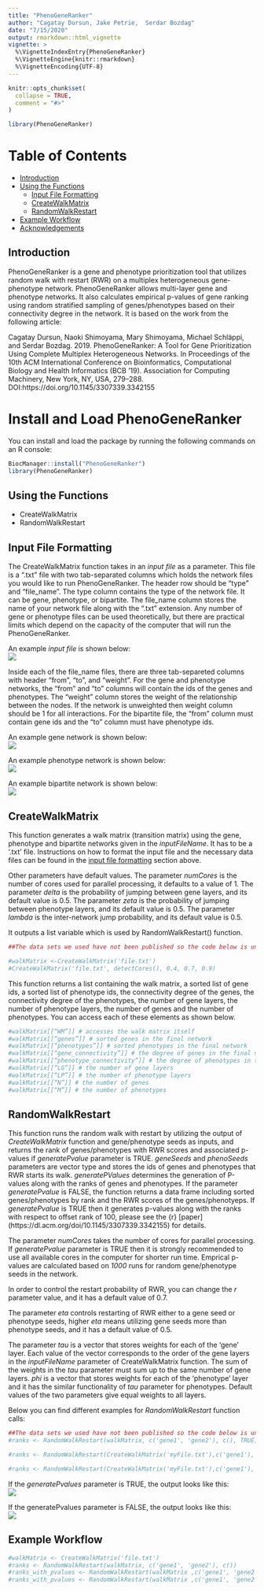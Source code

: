 ```yaml
---
title: "PhenoGeneRanker"
author: "Cagatay Dursun, Jake Petrie,  Serdar Bozdag"
date: "7/15/2020"
output: rmarkdown::html_vignette
vignette: >
  %\VignetteIndexEntry{PhenoGeneRanker}
  %\VignetteEngine{knitr::rmarkdown}
  %\VignetteEncoding{UTF-8}
---
```


```r
knitr::opts_chunk$set(
  collapse = TRUE,
  comment = "#>"
)
```

```r
library(PhenoGeneRanker)
```
# Table of Contents
  - [Introduction](#Introduction)
  - [Using the Functions](#Using-the-Functions)  
    - [Input File Formatting](#Input-File-Formatting)  
    - [CreateWalkMatrix](#CreateWalkMatrix)  
    - [RandomWalkRestart](#randomwalkrestart)  
  - [Example Workflow](#Example-Workflow)
  - [Acknowledgements](#Acknowledgements)
  
## <a id = "Introduction"></a> Introduction

PhenoGeneRanker is a gene and phenotype prioritization tool that utilizes random walk with restart (RWR) on a multiplex heterogeneous gene-phenotype network. PhenoGeneRanker allows multi-layer gene and phenotype networks. It also calculates empirical p-values of gene ranking using random stratified sampling of genes/phenotypes based on their connectivity degree in the network. It is based on the work from the following article:

Cagatay Dursun, Naoki Shimoyama, Mary Shimoyama, Michael Schläppi, and Serdar Bozdag. 2019. PhenoGeneRanker: A Tool for Gene Prioritization Using Complete Multiplex Heterogeneous Networks. In Proceedings of the 10th ACM International Conference on Bioinformatics, Computational Biology and Health Informatics (BCB ’19). Association for Computing Machinery, New York, NY, USA, 279–288. DOI:https://doi.org/10.1145/3307339.3342155

# Install and Load PhenoGeneRanker

You can install and load the package by running the following commands on an R console: 

```r
BiocManager::install("PhenoGeneRanker")
library(PhenoGeneRanker)
```

## <a id = "Using-the-Functions"></a> Using the Functions

* CreateWalkMatrix
* RandomWalkRestart


## <a id = "Input-File-Formatting"></a> Input File Formatting
The CreateWalkMatrix function takes in an _input file_ as a parameter. This file is a ".txt" file with two tab-separated columns which holds the network files you would like to run PhenoGeneRanker. The header row should be “type” and “file_name”. The type column contains the type of the network file. It can be gene, phenotype, or bipartite. The file_name column stores the name of your network file along with the “.txt” extension. Any number of gene or phenotype files can be used theoretically, but there are practical limits which depend on the capacity of the computer that will run the PhenoGeneRanker.    

An example _input file_ is shown below:  
![](InputFileImage.png)

Inside each of the file_name files, there are three tab-separeted columns with header “from”, “to”, and “weight”. For the gene and phenotype networks, the “from” and “to” columns will contain the ids of the genes and phenotypes. The “weight” column stores the weight of the relationship between the nodes. If the network is unweighted then weight column should be 1 for all interactions. For the bipartite file, the “from” column must contain gene ids and the “to” column must have phenotype ids.   

An example gene network is shown below:  
![](geneNetwork.png)

An example phenotype network is shown below:  
![](phenotypeNetwork.png)

An example bipartite network is shown below:  
![](bipartiteNetwork.png)

## <a id = "CreateWalkMatrix"></a> CreateWalkMatrix

This function generates a walk matrix (transition matrix) using the gene, phenotype and bipartite networks given in the *inputFileName*. It has to be a '.txt' file. Instructions on how to format the input file and the necessary data files can be found in the [input file formatting](#Input-File-Formatting) section above.

Other parameters have default values. The parameter *numCores* is the number of cores used for parallel processing, it defaults to a value of 1. The parameter *delta* is the probability of jumping between gene layers, and its default value is 0.5. The parameter *zeta* is the probability of jumping between phenotype layers, and its default value is 0.5. The parameter *lambda* is the inter-network jump probability, and its default value is 0.5.

It outputs a list variable which is used by RandomWalkRestart() function.

```r
##The data sets we used have not been published so the code below is unable to be run.

#walkMatrix <-CreateWalkMatrix('file.txt')
#CreateWalkMatrix('file.txt', detectCores(), 0.4, 0.7, 0.9)
```

This function returns a list containing the walk matrix, a sorted list of gene ids, a sorted list of phenotype ids, the connectivity degree of the genes, the connectivity degree of the phenotypes, the number of gene layers, the number of phenotype layers, the number of genes and the number of phenotypes. You can access each of these elements as shown below. 
```r
#walkMatrix[[“WM”]] # accesses the walk matrix itself
#walkMatrix[[“genes”]] # sorted genes in the final network
#walkMatrix[[“phenotypes”]] # sorted phenotypes in the final network
#walkMatrix[[“gene_connectivity”]] # the degree of genes in the final network
#walkMatrix[[“phenotype_connectivity”]] # the degree of phenotypes in the final network
#walkMatrix[[“LG”]] # the number of gene layers
#walkMatrix[[“LP”]] # the number of phenotype layers
#walkMatrix[[“N”]] # the number of genes
#walkMatrix[[“M”]] # the number of phenotypes
```


## <a id = "RandomWalkRestart"></a> RandomWalkRestart

This function runs the random walk with restart by utilizing the output of *CreateWalkMatrix* function and gene/phenotype seeds as inputs, and returns the rank of genes/phenotypes with RWR scores and associated p-values if *generatePvalue* parameter is TRUE. *geneSeeds* and *phenoSeeds* parameters are vector type and stores the ids of genes and phenotypes that RWR starts its walk. *generatePValues* determines the generation of P-values along with the ranks of genes and phenotypes. If the parameter *generatePvalue* is FALSE, the function returns a data frame including sorted genes/phenotypes by rank and the RWR scores of the genes/phenotyeps. If *generatePvalue* is TRUE then it generates p-values along with the ranks with respect to offset rank of 100, please see the {r} [paper] (https://dl.acm.org/doi/10.1145/3307339.3342155) for details.

The parameter *numCores* takes the number of cores for parallel processing. If *generatePvalue* parameter is TRUE then it is strongly recommended to use all available cores in the computer for shorter run time. Emprical p-values are calculated based on *1000* runs for random gene/phenotype seeds in the network.

In order to control the restart probability of RWR, you can change the *r* parameter value, and it has a default value of 0.7. 

The parameter *eta* controls restarting of RWR either to a gene seed or phenotype seeds, higher *eta* means utilizing gene seeds more than phenotype seeds, and it has a default value of 0.5.

The parameter *tau* is a vector that stores weights for each of the 'gene' layer. Each value of the vector corresponds to the order of the gene layers in the *inputFileName* parameter of CreateWalkMatrix function. The sum of the weights in the *tau* parameter must sum up to the same number of gene layers. *phi* is a vector that stores weights for each of the 'phenotype' layer and it has the similar functionality of *tau* parameter for phenotypes. Default values of the two parameters give equal weights to all layers.

Below you can find different examples for *RandomWalkRestart* function calls:

```r
##The data sets we used have not been published so the code below is unable to be run.
#ranks <- RandomWalkRestart(walkMatrix, c('gene1', 'gene2'), c(), TRUE) # utilizes only gene seeds and generates p-values for ranks.

#ranks <- RandomWalkRestart(CreateWalkMatrix('myFile.txt'),c('gene1'), c('phenotype1', 'phenotype2'), FALSE) # utilizes gene and phenotype seeds and does not generate p-values.

#ranks <- RandomWalkRestart(CreateWalkMatrix('myFile.txt'),c('gene1'), c(), TRUE, 12, r=0.8, eta=0.6, tau=(1,0.5,1.5), phi=(1,0.5,1.5)) # utilizes only gene seeds, generates p-values, custom values for parameters r, eta, tau and phi for a complex network with three gene layers and three phenotype layers.
```

If the *generatePvalues* parameter is TRUE, the output looks like this:  
![](pValTrue.png)

If the generatePvalues parameter is FALSE, the output looks like this:  
![](pValFalse.png)

## <a id = "Example-Workflow"></a> Example Workflow

```r
#walkMatrix <- CreateWalkMatrix('file.txt')
#ranks <- RandomWalkRestart(walkMatrix, c('gene1', 'gene2'), c())
#ranks_with_pvalues <- RandomWalkRestart(walkMatrix ,c('gene1', 'gene2'), c('phenotype1'), generatePValue=TRUE, numCores=12)
#ranks_with_pvalues <- RandomWalkRestart(walkMatrix ,c('gene1', 'gene2'), c('phenotype1'), generatePValue=TRUE, numCores=12)
```


